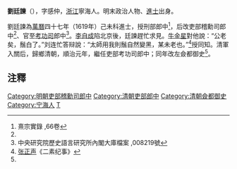 '''劉廷諫'''（{{bd|？||？||Liu劉}}），字感仲，[[浙江|浙江]]寧海人。明末政治人物、[[進士|進士]]出身。

劉廷諫為[[萬曆|萬曆]]四十七年（1619年）己未科進士，授刑部郎中<ref name="#1">熹宗實錄 ,66卷</ref>，后改吏部稽勳司郎中<ref name="#1"/>、官至[[考功司|考功司]]郎中<ref name="#2">中央研究院歷史語言研究所內閣大庫檔案 ,008219號</ref>。[[李自成|李自成]]陷北京後，廷諫趕忙求見。[[牛金星|牛金星]]對他說：“公老矣，鬚白了。”刘连忙答辩說：“太師用我則鬚自然變黑，某未老也。”<ref>[[张正声|张正声]]《二素纪事》</ref>授同知。清軍入關后，歸鄉清朝，順治元年，繼任吏部考功司郎中；同年改左僉都御史<ref name="#2"/>。

==注釋==
{{reflist|3}}

{{明朝人物小作品}}
{{萬曆四十七年己未科殿試金榜}}
{{DEFAULTSORT:Liu劉}}
[[Category:明朝吏部稽勳司郎中|Category:明朝吏部稽勳司郎中]]
[[Category:清朝吏部郎中|Category:清朝吏部郎中]]
[[Category:清朝僉都御史|Category:清朝僉都御史]]
[[Category:宁海人|Category:宁海人]]
[[Category:劉姓|T]]